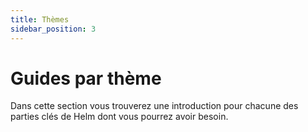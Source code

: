 ```yaml
---
title: Thèmes
sidebar_position: 3
---
```


# Guides par thème

Dans cette section vous trouverez une introduction pour chacune des parties clés
de Helm dont vous pourrez avoir besoin.


<DocCardList />